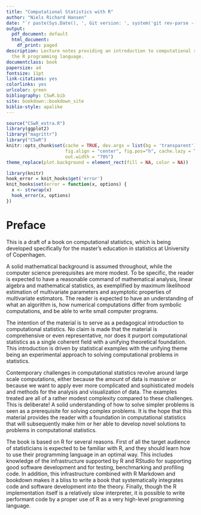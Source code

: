 ```yaml
--- 
title: "Computational Statistics with R"
author: "Niels Richard Hansen"
date: "`r paste(Sys.Date(), ', Git version: ', system('git rev-parse --short HEAD', intern = TRUE), sep = '')`"
output:
  pdf_document: default
  html_document:
    df_print: paged
description: Lecture notes providing an introduction to computational statistics using
  the R programming language.
documentclass: book
papersize: a4
fontsize: 11pt
link-citations: yes
colorlinks: yes
urlcolor: green
bibliography: CSwR.bib
site: bookdown::bookdown_site
biblio-style: apalike
---
```


```r
source("CSwR_extra.R")
library(ggplot2)
library("magrittr")
library("CSwR")
knitr::opts_chunk$set(cache = TRUE, dev.args = list(bg = 'transparent'), 
                      fig.align = "center", fig.pos="h", cache.lazy = TRUE,
                      out.width = "70%")
theme_replace(plot.background = element_rect(fill = NA, color = NA))
```

```r
library(knitr)
hook_error = knit_hooks$get('error')
knit_hooks$set(error = function(x, options) {
  x <- strwrap(x)
  hook_error(x, options)
})
```


# Preface {-}

This is a draft of a book on computational statistics, which is being 
developed specifically for the master's education in statistics at
University of Copenhagen. 

A solid mathematical background is assumed throughout, while the 
computer science prerequisites are more modest. To be specific, the reader
is expected to have a reasonable command of mathematical analysis, linear 
algebra and mathematical statistics, as exemplified by maximum likelihood estimation 
of multivariate parameters and asymptotic properties of multivariate
estimators. The reader is expected to have an understanding of what 
an algorithm is, how numerical computations differ from symbolic computations, 
and be able to write small computer programs. 

The intention of the material is to serve as a pedagogical introduction to 
computational statistics. No claim is made that the material is
comprehensive or even representative, nor does it purport computational 
statistics as a single coherent field with a unifying theoretical foundation.
This introduction is driven by statistical examples with the unifying theme 
being an experimental approach to solving computational problems in statistics.

Contemporary challenges in computational statistics revolve around 
large scale computations, either because the amount of data is massive or 
because we want to apply ever more complicated and sophisticated models 
and methods for the analysis and visualization of data. The examples treated
are all of a rather modest complexity compared to these 
challenges. This is deliberate! A solid understanding of how to solve 
simpler problems is seen as a prerequisite for solving complex problems. It is 
the hope that this material provides the reader 
with a foundation in computational statistics that will subsequently make 
him or her able to develop novel solutions to problems in 
computational statistics.

The book is based on R for several reasons. First of all
the target audience of statisticians is expected to be familiar with R, and 
they should learn how to use their programming language in an optimal way. 
This includes knowledge of the infrastructure supported by R and RStudio for 
supporting good software development and for testing, benchmarking and profiling 
code. In addition, this infrastructure combined with R Markdown and 
bookdown makes it a bliss to write a book that systematically integrates code
and software development into the theory. Finally, though the R implementation 
itself is a relatively slow interpreter, it is possible to write performant 
code by a proper use of R as a very high-level programming language.











